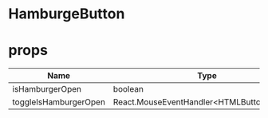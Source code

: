 # HamburgeButton

# props
| Name | Type | Note |
| --- | --- | --- |
| isHamburgerOpen | boolean | - |
| toggleIsHamburgerOpen | React.MouseEventHandler&lt;HTMLButtonElement&gt; | - |